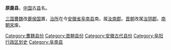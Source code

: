 '''原鹿县'''，[[中国|中国]]古[[县|县]]名。

[[三国|三国]][[曹魏|曹魏]]改[[鹿侯国|鹿侯国]]置，[[治所|治所]]在今[[安徽省|安徽省]][[阜南县|阜南县]]南。属[[汝南郡|汝南郡]]。[[晋朝|晋朝]]改属[[汝阴郡|汝阴郡]]。[[南朝宋|南朝宋]]废。 

{{安徽行政区划小作品}}
[[Category:曹魏县份|Category:曹魏县份]]
[[Category:晋朝县份|Category:晋朝县份]]
[[Category:安徽古代县份|Category:安徽古代县份]]
[[Category:阜阳行政区划史|Category:阜阳行政区划史]]
[[Category:阜南县|Category:阜南县]]